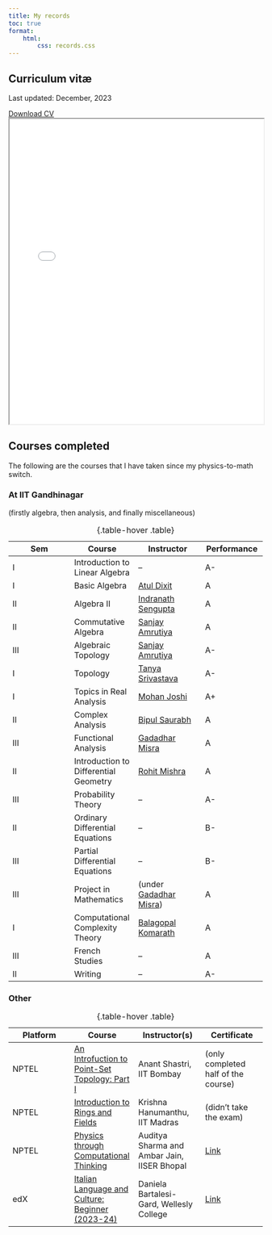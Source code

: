 ```yaml
---
title: My records
toc: true
format: 
    html: 
        css: records.css
---
```


## Curriculum vitæ

Last updated: December, 2023

```{=html}
    <div class="btn-container">
        <a href="cv-dec-2023.pdf" class="btn btn-primary" target="_blank">
            <div>
                <iconify-icon inline="" icon="basil:file-download-solid" style="font-size: 2em;"></iconify-icon>
            </div>
            <div>
                Download CV
            </div>
        </a>
    </div>

    <iframe src="cv-dec-2023.pdf" style="width: 100%; aspect-ratio: 1/1.2"></iframe>
```
## Courses completed

The following are the courses that I have taken since my physics-to-math switch.

### At IIT Gandhinagar

(firstly algebra, then analysis, and finally miscellaneous)

| Sem | Course                                | Instructor                                                                             | Performance |
|------------------|------------------|-------------------|------------------|
| I   | Introduction to Linear Algebra        | –                                                                                      | A-          |
| I   | Basic Algebra                         | [Atul Dixit](https://iitgn.ac.in/faculty/maths/fac-atul){target="_blank"}              | A           |
| II  | Algebra II                            | [Indranath Sengupta](https://iitgn.ac.in/faculty/maths/fac-indranath){target="_blank"} | A           |
| II  | Commutative Algebra                   | [Sanjay Amrutiya](https://iitgn.ac.in/faculty/maths/fac-sanjay){target="_blank"}       | A           |
| III | Algebraic Topology                    | [Sanjay Amrutiya](https://iitgn.ac.in/faculty/maths/fac-sanjay){target="_blank"}       | A-          |
| I   | Topology                              | [Tanya Srivastava](https://iitgn.ac.in/faculty/maths/fac-tanya){target="_blank"}       | A-          |
| I   | Topics in Real Analysis               | [Mohan Joshi](https://iitgn.ac.in/faculty/maths/fac-mohan){target="_blank"}            | A+          |
| II  | Complex Analysis                      | [Bipul Saurabh](https://iitgn.ac.in/faculty/maths/fac-bipul){target="_blank"}          | A           |
| III | Functional Analysis                   | [Gadadhar Misra](https://www.isibang.ac.in/~gm/){target="_blank"}                      | A           |
| II  | Introduction to Differential Geometry | [Rohit Mishra](https://iitgn.ac.in/faculty/maths/fac-rohit){target="_blank"}           | A           |
| III | Probability Theory                    | –                                                                                      | A-          |
| II  | Ordinary Differential Equations       | –                                                                                      | B-          |
| III | Partial Differential Equations        | –                                                                                      | B-          |
| III | Project in Mathematics                | (under [Gadadhar Misra](https://www.isibang.ac.in/~gm/){target="_blank"})              | A           |
| I   | Computational Complexity Theory       | [Balagopal Komarath](https://bkomarath.rbgo.in/){target="_blank"}                      | A           |
| III | French Studies                        | –                                                                                      | A           |
| II  | Writing                               | –                                                                                      | A-          |

: {.table-hover .table}

### Other

| Platform | Course                                                                                                                                          | Instructor(s)                               | Certificate                                                |
|------------------|------------------|-------------------|------------------|
| NPTEL    | [An Introfuction to Point-Set Topology: Part I](https://archive.nptel.ac.in/courses/111/101/111101158/){target="_blank"}                        | Anant Shastri, IIT Bombay                   | (only completed half of the course)                        |
| NPTEL    | [Introduction to Rings and Fields](https://archive.nptel.ac.in/courses/111/106/111106131/){target="_blank"}                                     | Krishna Hanumanthu, IIT Madras              | (didn't take the exam)                                     |
| NPTEL    | [Physics through Computational Thinking](https://nptel.ac.in/courses/115106121){target="_blank"}                                                | Auditya Sharma and Ambar Jain, IISER Bhopal | [Link](physics-through-computational.jpg){target="_blank"} |
| edX      | [Italian Language and Culture: Beginner (2023-24)](https://learning.edx.org/course/course-v1:WellesleyX+Italian1x+1T2023/home){target="_blank"} | Daniela Bartalesi-Gard, Wellesly College    | [Link](italian-edx.pdf){target="_blank"}                   |

: {.table-hover .table}